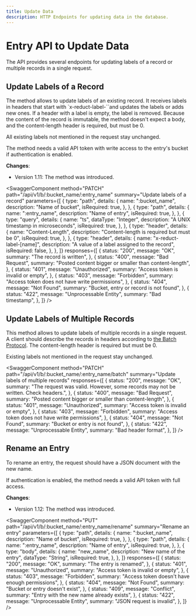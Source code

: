 ```yaml
---
title: Update Data
description: HTTP Endpoints for updating data in the database.
---
```


<head>
  <link
    rel="canonical"
    href="https://www.reduct.store/docs/http-api/entry-api/update_data"
  />
</head>

# Entry API to Update Data

The API provides several endpoints for updating labels of a record or multiple records in a single request.


## Update Labels of a Record

The method allows to update labels of an existing record. It receives
labels in headers that start with `x-reduct-label-``and updates
the labels or adds new ones. If a header with a label is empty, the label
is removed. Because the content of the record is immutable, the method doesn't expect a body, and the content-length header is required, but must be 0.

All existing labels not mentioned in the request stay unchanged.

The method needs a valid API token with write access to the entry's bucket
if authentication is enabled.

**Changes**:

- Version 1.11: The method was introduced.

<SwaggerComponent
  method="PATCH"
  path="/api/v1/b/:bucket_name/:entry_name"
  summary="Update labels of a record"
  parameters={[
    {
      type: "path",
      details: {
        name: ":bucket_name",
        description: "Name of bucket",
        isRequired: true,
      },
    },
    {
      type: "path",
      details: {
        name: ":entry_name",
        description: "Name of entry",
        isRequired: true,
      },
    },
    {
      type: "query",
      details: {
        name: "ts",
        dataType: "Integer",
        description: "A UNIX timestamp in microseconds",
        isRequired: true,
      },
    },
    {
      type: "header",
      details: {
        name: "Content-Length",
        description: "Content-length is required but must be 0",
        isRequired: true,
      },
    },
    {
      type: "header",
      details: {
        name: "x-reduct-label-[name]",
        description: "A value of a label assigned to the record",
        isRequired: false,
      },
    },
  ]}
  responses={[
    {
      status: "200",
      message: "OK",
      summary: "The record is written",
    },
    {
      status: "400",
      message: "Bad Request",
      summary: "Posted content bigger or smaller than content-length",
    },
    {
      status: "401",
      message: "Unauthorized",
      summary: "Access token is invalid or empty",
    },
    {
      status: "403",
      message: "Forbidden",
      summary: "Access token does not have write permissions",
    },
    {
      status: "404",
      message: "Not Found",
      summary: "Bucket, entry or record is not found",
    },
    {
      status: "422",
      message: "Unprocessable Entity",
      summary: "Bad timestamp",
    },
  ]}
/>

## Update Labels of Multiple Records

This method allows to update labels of multiple records in a single request. A client should describe the
records in headers according to [the Batch Protocol](/docs/http-api/entry-api/index.mdx#batch-protocol). The content-length header is required but must be 0.

Existing labels not mentioned in the request stay unchanged.

<SwaggerComponent
  method="PATCH"
  path="/api/v1/b/:bucket_name/:entry_name/batch"
  summary="Update labels of multiple records"
  responses={[
    {
      status: "200",
      message: "OK",
      summary:
        "The request was valid. However, some records may not be written. Check headers.",
    },
    {
      status: "400",
      message: "Bad Request",
      summary: "Posted content bigger or smaller than content-length",
    },
    {
      status: "401",
      message: "Unauthorized",
      summary: "Access token is invalid or empty",
    },
    {
      status: "403",
      message: "Forbidden",
      summary: "Access token does not have write permissions",
    },
    {
      status: "404",
      message: "Not Found",
      summary: "Bucket or entry is not found",
    },
    {
      status: "422",
      message: "Unprocessable Entity",
      summary: "Bad header format",
    },
  ]}
/>

## Rename an Entry

To rename an entry, the request should have a JSON document with the new name.

If authentication is enabled, the method needs a valid API token with full access.

**Changes**:

- Version 1.12: The method was introduced.

<SwaggerComponent
  method="PUT"
  path="/api/v1/b/:bucket_name/:entry_name/rename"
  summary="Rename an entry"
  parameters={[
    {
      type: "path",
      details: {
        name: ":bucket_name",
        description: "Name of bucket",
        isRequired: true,
      },
    },
    {
      type: "path",
      details: {
        name: ":entry_name",
        description: "Name of entry",
        isRequired: true,
      },
    },
    {
      type: "body",
      details: {
        name: "new_name",
        description: "New name of the entry",
        dataType: "String",
        isRequired: true,
      },
    },
  ]}
  responses={[
    {
      status: "200",
      message: "OK",
      summary: "The entry is renamed",
    },
    {
      status: "401",
      message: "Unauthorized",
      summary: "Access token is invalid or empty",
    },
    {
      status: "403",
      message: "Forbidden",
      summary: "Access token doesn't have enough permissions",
    },
    {
      status: "404",
      message: "Not Found",
      summary: "Bucket or entry doesn't exist",
    },
    {
      status: "409",
      message: "Conflict",
      summary: "Entry with the new name already exists",
    },
    {
      status: "422",
      message: "Unprocessable Entity",
      summary: "JSON request is invalid",
    },
  ]}
/>
